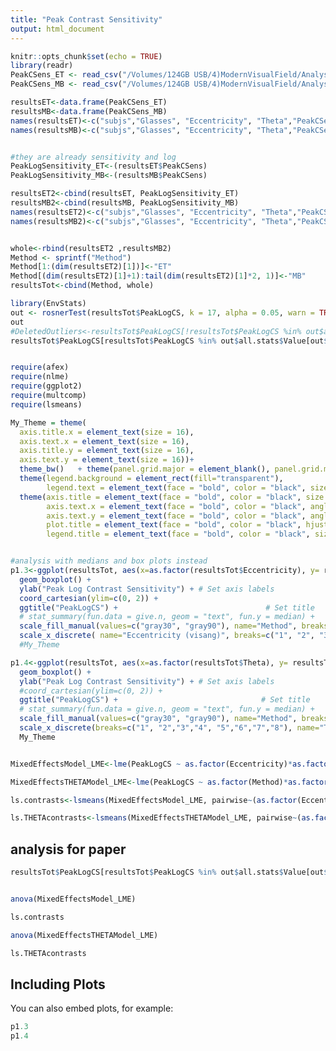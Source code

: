 ```yaml
---
title: "Peak Contrast Sensitivity"
output: html_document
---
```


```r
knitr::opts_chunk$set(echo = TRUE)
library(readr)
PeakCSens_ET <- read_csv("/Volumes/124GB USB/4)ModernVisualField/AnalysisMethod_paper 1/DataOutputPeakSensLog_ET.dat",col_names = FALSE)
PeakCSens_MB <- read_csv("/Volumes/124GB USB/4)ModernVisualField/AnalysisMethod_paper 1/DataOutputPeakSensLog_MB.dat",col_names = FALSE)

resultsET<-data.frame(PeakCSens_ET)
resultsMB<-data.frame(PeakCSens_MB)
names(resultsET)<-c("subjs","Glasses", "Eccentricity", "Theta","PeakCSens", "Xpos", "Ypos")
names(resultsMB)<-c("subjs","Glasses", "Eccentricity", "Theta","PeakCSens", "Xpos", "Ypos")


#they are already sensitivity and log
PeakLogSensitivity_ET<-(resultsET$PeakCSens)
PeakLogSensitivity_MB<-(resultsMB$PeakCSens)

resultsET2<-cbind(resultsET, PeakLogSensitivity_ET)
resultsMB2<-cbind(resultsMB, PeakLogSensitivity_MB)
names(resultsET2)<-c("subjs","Glasses", "Eccentricity", "Theta","PeakCS", "Xpos", "Ypos", "PeakLogCS")
names(resultsMB2)<-c("subjs","Glasses", "Eccentricity", "Theta","PeakCS", "Xpos", "Ypos", "PeakLogCS")


whole<-rbind(resultsET2 ,resultsMB2)
Method <- sprintf("Method")
Method[1:(dim(resultsET2)[1])]<-"ET"
Method[(dim(resultsET2)[1]+1):tail(dim(resultsET2)[1]*2, 1)]<-"MB"
resultsTot<-cbind(Method, whole)

library(EnvStats)
out <- rosnerTest(resultsTot$PeakLogCS, k = 17, alpha = 0.05, warn = TRUE)
out
#DeletedOutliers<-resultsTot$PeakLogCS[!resultsTot$PeakLogCS %in% out$all.stats$Value[out$all.stats$Outlier==TRUE]]
resultsTot$PeakLogCS[resultsTot$PeakLogCS %in% out$all.stats$Value[out$all.stats$Outlier==TRUE]]=mean(resultsTot$PeakLogCS[!resultsTot$PeakLogCS %in% out$all.stats$Value[out$all.stats$Outlier==TRUE]])


require(afex) 
require(nlme)
require(ggplot2)
require(multcomp)
require(lsmeans)

My_Theme = theme(
  axis.title.x = element_text(size = 16),
  axis.text.x = element_text(size = 16),
  axis.title.y = element_text(size = 16), 
  axis.text.y = element_text(size = 16))+
  theme_bw()   + theme(panel.grid.major = element_blank(), panel.grid.minor = element_blank())+
  theme(legend.background = element_rect(fill="transparent"), 
        legend.text = element_text(face = "bold", color = "black", size = 16)) + #legend.position=c(0.75, 0.87), 
  theme(axis.title = element_text(face = "bold", color = "black", size = 16), 
        axis.text.x = element_text(face = "bold", color = "black", angle = 0, hjust = 0.7, vjust = 0.7), 
        axis.text.y = element_text(face = "bold", color = "black", angle = 0, hjust = 0.7, vjust = 0.7), 
        plot.title = element_text(face = "bold", color = "black", hjust = 0.5),
        legend.title = element_text(face = "bold", color = "black", size = 16)) #angle = 45,


#analysis with medians and box plots instead
p1.3<-ggplot(resultsTot, aes(x=as.factor(resultsTot$Eccentricity), y= resultsTot$PeakLogCS, fill= as.factor(resultsTot$Method))) +
  geom_boxplot() +
  ylab("Peak Log Contrast Sensitivity") + # Set axis labels
  coord_cartesian(ylim=c(0, 2)) +
  ggtitle("PeakLogCS") +                                 # Set title
  # stat_summary(fun.data = give.n, geom = "text", fun.y = median) +
  scale_fill_manual(values=c("gray30", "gray90"), name="Method", breaks=c("ET", "MB"), labels=c("Eye Tracking Method", "Button Press Method"))+
  scale_x_discrete( name="Eccentricity (visang)", breaks=c("1", "2", "3"), labels=c("4°", "9°", "17°"))
  #My_Theme

p1.4<-ggplot(resultsTot, aes(x=as.factor(resultsTot$Theta), y= resultsTot$PeakLogCS, fill= as.factor(resultsTot$Method))) +
  geom_boxplot() +
  ylab("Peak Log Contrast Sensitivity") + # Set axis labels
  #coord_cartesian(ylim=c(0, 2)) +
  ggtitle("PeakLogCS") +                                # Set title
  # stat_summary(fun.data = give.n, geom = "text", fun.y = median) +
  scale_fill_manual(values=c("gray30", "gray90"), name="Method", breaks=c("ET", "MB"), labels=c("Eye Tracking Method", "Button Press Method"))+
  scale_x_discrete(breaks=c("1", "2","3","4", "5","6","7","8"), name="Theta (polar angle)",labels=c("0°","45°","90°","135°","180°","225°","270°","315°") )+
  My_Theme


MixedEffectsModel_LME<-lme(PeakLogCS ~ as.factor(Eccentricity)*as.factor(Method),random=list(subjs=pdBlocked(list(~1, pdIdent(~as.factor(Eccentricity)-1), pdIdent(~as.factor(Method)-1)))) , data=resultsTot,  method="ML")

MixedEffectsTHETAModel_LME<-lme(PeakLogCS ~ as.factor(Method)*as.factor(Theta),random=list(subjs=pdBlocked(list(~1, pdIdent(~as.factor(Theta)-1), pdIdent(~as.factor(Method)-1)))) , data=resultsTot,  method="ML")

ls.contrasts<-lsmeans(MixedEffectsModel_LME, pairwise~(as.factor(Eccentricity)*as.factor(Method)), adjust="tukey")

ls.THETAcontrasts<-lsmeans(MixedEffectsTHETAModel_LME, pairwise~(as.factor(Theta)), adjust="tukey")


```


## analysis for paper

```r
resultsTot$PeakLogCS[resultsTot$PeakLogCS %in% out$all.stats$Value[out$all.stats$Outlier==TRUE]]=mean(resultsTot$PeakLogCS[!resultsTot$PeakLogCS %in% out$all.stats$Value[out$all.stats$Outlier==TRUE]])


anova(MixedEffectsModel_LME)

ls.contrasts

anova(MixedEffectsTHETAModel_LME)

ls.THETAcontrasts
```

## Including Plots

You can also embed plots, for example:

```r
p1.3
p1.4
```


